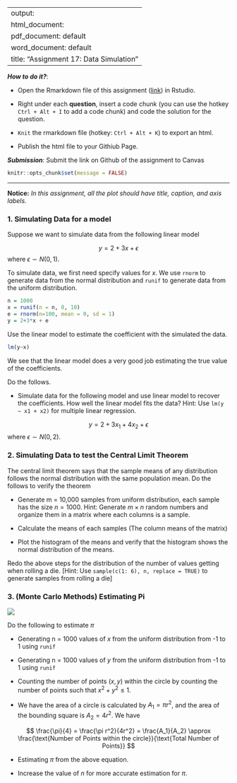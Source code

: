 
---
output: 
  html_document:
  pdf_document: default
  word_document: default
title: "Assignment 17: Data Simulation"
---

***How to do it?***: 

- Open the Rmarkdown file of this assignment ([link](assignment17.Rmd)) in Rstudio. 

- Right under each **question**, insert  a code chunk (you can use the hotkey `Ctrl + Alt + I` to add a code chunk) and code the solution for the question. 

- `Knit` the rmarkdown file (hotkey: `Ctrl + Alt + K`) to export an html.  

-  Publish the html file to your Githiub Page. 

***Submission***: Submit the link on Github of the assignment to Canvas

```r
knitr::opts_chunk$set(message = FALSE)
```


-------

**Notice:** *In this assignment, all the plot should have title, caption, and axis labels. *

### 1. Simulating Data for a model

Suppose we want to simulate data from the following linear model

$$
y = 2 + 3 x + \epsilon
$$
where $\epsilon \sim N(0, 1)$. 

To simulate data, we first need specify values for $x$.  We use `rnorm` to generate data from the normal distribution and `runif` to generate data from the uniform distribution.

```r
n = 1000
x = runif(n = n, 0, 10)
e = rnorm(n=100, mean = 0, sd = 1)
y = 2+3*x + e
```
Use the linear model to estimate the coefficient with the simulated the data. 

```r
lm(y~x)
```

We see that the linear model does a very good job estimating the true value of the coefficients.

Do the follows.

- Simulate data for the following model and use linear model to recover the coefficients. How well the linear model fits the data? Hint: Use `lm(y ~ x1 + x2)` for multiple linear regression.

$$
y = 2 + 3 x_1 + 4x_2 + \epsilon
$$
where $\epsilon \sim N(0, 2)$. 

### 2. Simulating Data to test the Central Limit Theorem

The central limit theorem says that the sample means of any distribution follows the normal distribution with the same population mean. Do the follows to verify the theorem

- Generate m = 10,000 samples from uniform distribution, each sample has the size $n = 1000$. Hint: Generate $m \times n$ random numbers and organize them in a matrix where each columns is a sample.  

- Calculate the means of each samples (The column means of the matrix)

- Plot the histogram of the means and verify that the histogram shows the normal distribution of the means. 

Redo the above steps for the distribution of the number of values getting when rolling a die. [Hint: Use `sample(c(1: 6), n, replace = TRUE)` to generate samples from rolling a die]

### 3. (Monte Carlo Methods) Estimating Pi

![](sim.png)

Do the following to estimate $\pi$

- Generating n = 1000 values of $x$ from the uniform distribution from -1 to 1 using `runif`

- Generating n = 1000 values of $y$ from the uniform distribution from -1 to 1 using `runif`

- Counting the number of points $(x,y)$ within the circle by counting the number of points such that $x^2 + y^2 \leq 1$. 

- We have the area of a circle is calculated by $A_1 = \pi r^2$, and the area of the bounding square is $A_2 = 4r^2$. We have

$$
\frac{\pi}{4} = \frac{\pi r^2}{4r^2} = \frac{A_1}{A_2}  \approx \frac{\text{Number of Points within the circle}}{\text{Total Number of Points}}
$$


- Estimating $\pi$ from the above equation.

- Increase the value of $n$ for more accurate estimation for $\pi$.


